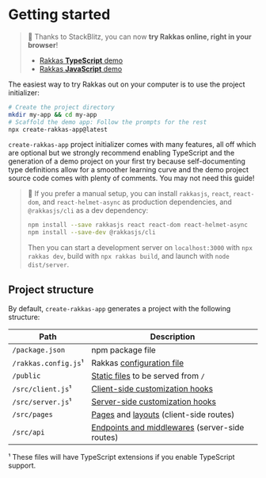 # Getting started

> 🚀 Thanks to StackBlitz, you can now **try Rakkas online, right in your browser**!
>
> - [Rakkas **TypeScript** demo](https://stackblitz.com/edit/rakkas-demo-ts?file=src%2Fpages%2Fpage.tsx)
> - [Rakkas **JavaScript** demo](https://stackblitz.com/edit/rakkas-demo?file=src%2Fpages%2Fpage.jsx)

The easiest way to try Rakkas out on your computer is to use the project initializer:

```bash
# Create the project directory
mkdir my-app && cd my-app
# Scaffold the demo app: Follow the prompts for the rest
npx create-rakkas-app@latest
```

`create-rakkas-app` project initializer comes with many features, all off which are optional but we strongly recommend enabling TypeScript and the generation of a demo project on your first try because self-documenting type definitions allow for a smoother learning curve and the demo project source code comes with plenty of comments. You may not need this guide!

> 👷 If you prefer a manual setup, you can install `rakkasjs`, `react`, `react-dom`, and `react-helmet-async` as production dependencies, and `@rakkasjs/cli` as a dev dependency:
>
> ```bash
> npm install --save rakkasjs react react-dom react-helmet-async
> npm install --save-dev @rakkasjs/cli
> ```
>
> Then you can start a development server on `localhost:3000` with `npx rakkas dev`, build with `npx rakkas build`, and launch with `node dist/server`.

## Project structure

By default, `create-rakkas-app` generates a project with the following structure:

| Path                 | Description                                                                |
| -------------------- | -------------------------------------------------------------------------- |
| `/package.json`      | npm package file                                                           |
| `/rakkas.config.js`¹ | Rakkas [configuration file](./configuration-options)                       |
| `/public`            | [Static files](./static-files) to be served from `/`                       |
| `/src/client.js`¹    | [Client-side customization hooks](./customization-hooks#server-side)       |
| `/src/server.js`¹    | [Server-side customization hooks](./customization-hooks#client-side)       |
| `/src/pages`         | [Pages](./pages-and-routing) and [layouts](./layouts) (client-side routes) |
| `/src/api`           | [Endpoints and middlewares](./api-routes) (server-side routes)             |

¹ These files will have TypeScript extensions if you enable TypeScript support.
